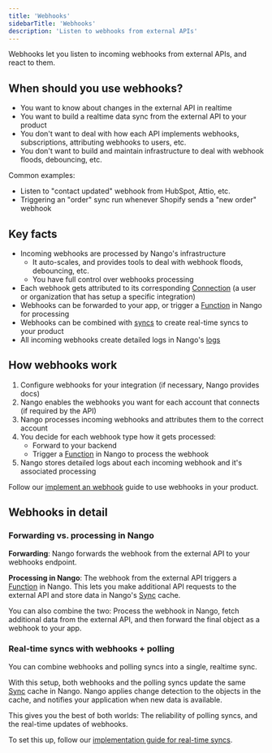 ```yaml
---
title: 'Webhooks'
sidebarTitle: 'Webhooks'
description: 'Listen to webhooks from external APIs'
---
```


Webhooks let you listen to incoming webhooks from external APIs, and react to them.

## When should you use webhooks?

- You want to know about changes in the external API in realtime
- You want to build a realtime data sync from the external API to your product
- You don't want to deal with how each API implements webhooks, subscriptions, attributing webhooks to users, etc.
- You don't want to build and maintain infrastructure to deal with webhook floods, debouncing, etc.

Common examples:
- Listen to "contact updated" webhook from HubSpot, Attio, etc.
- Triggering an "order" sync run whenever Shopify sends a "new order" webhook

## Key facts

- Incoming webhooks are processed by Nango's infrastructure
    - It auto-scales, and provides tools to deal with webhook floods, debouncing, etc.
    - You have full control over webhooks processing
- Each webhook gets attributed to its corresponding [Connection](/guides/use-cases/api-auth#what-is-a-connection%3F) (a user or organization that has setup a specific integration)
- Webhooks can be forwarded to your app, or trigger a [Function]() in Nango for processing
- Webhooks can be combined with [syncs](/guides/use-cases/syncs) to create real-time syncs to your product
- All incoming webhooks create detailed logs in Nango's [logs]()


## How webhooks work

1. Configure webhooks for your integration (if necessary, Nango provides docs)
2. Nango enables the webhooks you want for each account that connects (if required by the API)
3. Nango processes incoming webhooks and attributes them to the correct account
4. You decide for each webhook type how it gets processed:
    - Forward to your backend
    - Trigger a [Function]() in Nango to process the webhook
5. Nango stores detailed logs about each incoming webhook and it's associated processing

Follow our [implement an webhook]() guide to use webhooks in your product.

## Webhooks in detail

### Forwarding vs. processing in Nango

**Forwarding**: Nango forwards the webhook from the external API to your webhooks endpoint.

**Processing in Nango**: The webhook from the external API triggers a [Function](/guides/platform/functions) in Nango. This lets you make additional API requests to the external API and store data in Nango's [Sync](/guides/use-cases/syncs) cache.

You can also combine the two: Process the webhook in Nango, fetch additional data from the external API, and then forward the final object as a webhook to your app.

### Real-time syncs with webhooks + polling

You can combine webhooks and polling syncs into a single, realtime sync.

With this setup, both webhooks and the polling syncs update the same [Sync](/guides/use-cases/syncs) cache in Nango. Nango applies change detection to the objects in the cache, and notifies your application when new data is available.

This gives you the best of both worlds: The reliability of polling syncs, and the real-time updates of webhooks.

To set this up, follow our [implementation guide for real-time syncs]().